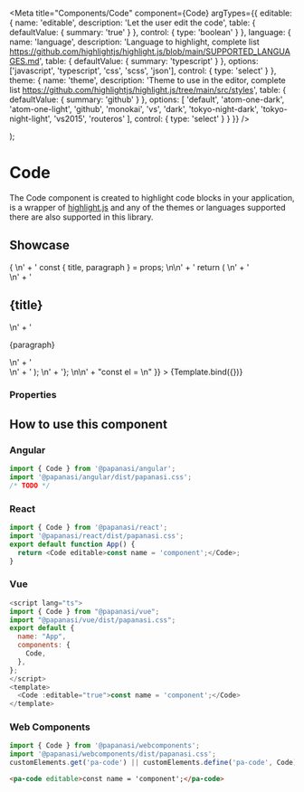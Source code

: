 
<Meta
  title="Components/Code"
  component={Code}
  argTypes={{
    editable: {
      name: 'editable',
      description: 'Let the user edit the code',
      table: {
        defaultValue: { summary: 'true' }
      },
      control: {
        type: 'boolean'
      }
    },
    language: {
      name: 'language',
      description:
        'Language to highlight, complete list https://github.com/highlightjs/highlight.js/blob/main/SUPPORTED_LANGUAGES.md',
      table: {
        defaultValue: { summary: 'typescript' }
      },
      options: ['javascript', 'typescript', 'css', 'scss', 'json'],
      control: { type: 'select' }
    },
    theme: {
      name: 'theme',
      description:
        'Theme to use in the editor, complete list https://github.com/highlightjs/highlight.js/tree/main/src/styles',
      table: {
        defaultValue: { summary: 'github' }
      },
      options: [
        'default',
        'atom-one-dark',
        'atom-one-light',
        'github',
        'monokai',
        'vs',
        'dark',
        'tokyo-night-dark',
        'tokyo-night-light',
        'vs2015',
        'routeros'
      ],
      control: { type: 'select' }
    }
  }}
/>

  <div>
    <Code {...args}></Code>
  </div>
);

# Code

The Code component is created to highlight code blocks in your application, is a wrapper of [highlight.js](https://highlightjs.org/) and any of the themes or languages supported there are also supported in this library.

## Showcase

<Canvas>
  <Story
    name="Default"
    args={{
      editable: true,
      language: 'typescript',
      theme: 'github',
      children:
        "import React from 'react'; \n\n" +
        'type CardProps = { \n' +
        '  title: string, \n' +
        '  paragraph: string \n' +
        '} \n\n' +
        'export const Card = (props: CardProps) => { \n' +
        '  const { title, paragraph } = props; \n\n' +
        '  return ( \n' +
        '    <aside> \n' +
        '      <h2>{title}</h2> \n' +
        '      <p>{paragraph}</p> \n' +
        '    </aside> \n' +
        '  ); \n' +
        '}; \n\n' +
        "const el = <Card title='Hello and welcome!' paragraph='To this papanasi' />\n"
    }}
  >
    {Template.bind({})}
  </Story>
</Canvas>

### Properties

<ArgsTable story="Default" of={Code} />

## How to use this component

### Angular

```js
import { Code } from '@papanasi/angular';
import '@papanasi/angular/dist/papanasi.css';
/* TODO */
```

### React

```js
import { Code } from '@papanasi/react';
import '@papanasi/react/dist/papanasi.css';
export default function App() {
  return <Code editable>const name = 'component';</Code>;
}
```

### Vue

```js
<script lang="ts">
import { Code } from "@papanasi/vue";
import "@papanasi/vue/dist/papanasi.css";
export default {
  name: "App",
  components: {
    Code,
  },
};
</script>
<template>
  <Code :editable="true">const name = 'component';</Code>
</template>
```

### Web Components

```js
import { Code } from '@papanasi/webcomponents';
import '@papanasi/webcomponents/dist/papanasi.css';
customElements.get('pa-code') || customElements.define('pa-code', Code);
```

```html
<pa-code editable>const name = 'component';</pa-code>
```
